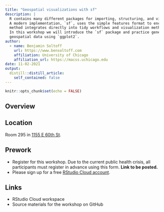 ```yaml
---
title: "Geospatial visualizations with sf"
description: |
  R contains many different packages for importing, structuring, and visualizing geospatial datasets.
  A modern implementation, `sf`, uses the simple features format to encode spatial vector data. This
  method integrates directly into tidy workflows and visualization method such as `ggplot2`.
  In this workshop we will introduce the `sf` package and practice generating vector graphics for
  geospatial data using `ggplot2`.
author:
  - name: Benjamin Soltoff
    url: https://www.bensoltoff.com
    affiliation: University of Chicago
    affiliation_url: https://macss.uchicago.edu
date: 11-02-2021
output:
  distill::distill_article:
    self_contained: false
---
```



```r
knitr::opts_chunk$set(echo = FALSE)
```

## Overview


## Location

Room 295 in [1155 E 60th St](https://goo.gl/maps/7n7wDsd9mjnfRBtR8).

## Prework

- Register for this workshop. Due to the current public health crisis, all participants must register in advance using this form. **Link to be posted.**
- Please sign up for a free [RStudio Cloud account](https://rstudio.cloud).

## Links

- RStudio Cloud workspace
- Source materials for the workshop on GitHub

